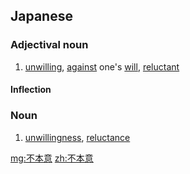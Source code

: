 ==Japanese==
{{ja-kanjitab|ふ|ほん|い|yomi=on}}

===Adjectival noun===
{{ja-adj|infl=na|ふほんい}}

# [[unwilling]], [[against]] one's [[will]], [[reluctant]]

====Inflection====
{{ja-na|ふほんい}}

===Noun===
{{ja-noun|ふほんい}}

# [[unwillingness]], [[reluctance]]

[[mg:不本意]]
[[zh:不本意]]